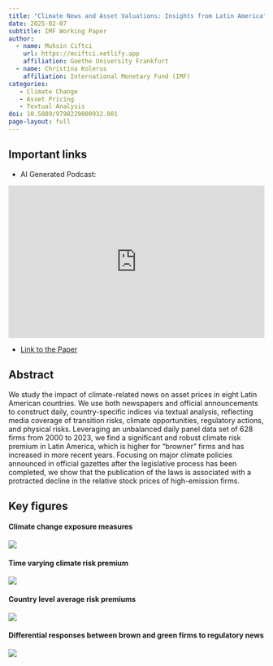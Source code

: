 ```yaml
---
title: "Climate News and Asset Valuations: Insights from Latin America"
date: 2025-02-07
subtitle: IMF Working Paper
author:
  - name: Muhsin Ciftci
    url: https://mciftci.netlify.app
    affiliation: Goethe University Frankfurt
  - name: Christina Kolerus
    affiliation: International Monetary Fund (IMF)
categories: 
   - Climate Change
   - Asset Pricing
   - Textual Analysis
doi: 10.5089/9798229000932.001
page-layout: full
---
```


## Important links

- [AI Generated Podcast:]{.ftcol1}

<iframe title="Climate News and Asset Valuations: Insights from Latin America" allowtransparency="true" height="300" width="100%" style="border: none; min-width: min(100%, 430px);height:300px;" scrolling="no" data-name="pb-iframe-player" src="https://www.podbean.com/player-v2/?i=7kuw6-17ed970-pb&from=pb6admin&square=1&share=1&download=1&rtl=0&fonts=Arial&skin=1&font-color=auto&logo_link=episode_page&btn-skin=2baf9e&size=300" loading="lazy" allowfullscreen=""></iframe>

- [Link to the Paper](https://www.imf.org/en/Publications/WP/Issues/2025/02/07/Climate-News-and-Asset-Valuations-Insights-from-Latin-America-561603)

## Abstract
We study the impact of climate-related news on asset prices in eight Latin American countries. We use both newspapers and official announcements to construct daily, country-specific indices via textual analysis, reflecting media coverage of transition risks, climate opportunities, regulatory actions, and physical risks. Leveraging an unbalanced daily panel data set of 628 firms from 2000 to 2023, we find a significant and robust climate risk premium in Latin America, which is higher for "browner" firms and has increased in more recent years. Focusing on major climate policies announced in official gazettes after the legislative process has been completed, we show that the publication of the laws is associated with a protracted decline in the relative stock prices of high-emission firms.

## Key figures

#### Climate change exposure measures
![](https://raw.githubusercontent.com/muhsinciftci/public-good/main/pics/2025-02-imf/newspapers_plot_all_once.png)

#### Time varying climate risk premium
![](https://raw.githubusercontent.com/muhsinciftci/public-good/main/pics/2025-02-imf/plot_risk_premium_rolling.png)

#### Country level average risk premiums
![](https://raw.githubusercontent.com/muhsinciftci/public-good/main/pics/2025-02-imf/country_risk_premiums.png)

#### Differential responses between brown and green firms to regulatory news 
![](https://raw.githubusercontent.com/muhsinciftci/public-good/main/pics/2025-02-imf/irf.png)

